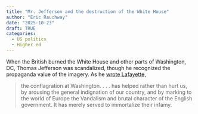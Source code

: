 ```yaml
---
title: "Mr. Jefferson and the destruction of the White House"
author: "Eric Rauchway"
date: "2025-10-23"
draft: TRUE
categories:
  - US politics
  - Higher ed
---
```


When the British burned the White House and other parts of Washington, DC, Thomas Jefferson was scandalized, though he recognized the propaganda value of the imagery. As he [wrote Lafayette,](https://www.let.rug.nl/usa/presidents/thomas-jefferson/letters-of-thomas-jefferson/jefl236.php)

> the conflagration at Washington. . . . has helped rather than hurt us, by arousing the general indignation of our country, and by marking to the world of Europe the Vandalism and brutal character of the English government. It has merely served to immortalize their infamy.

